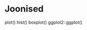 # Joonised {#sec-joonised}

plot()
hist()
boxplot()
ggplot2::ggplot()

<!--
Statistical plots
Visualization
Prefer simplicity to sophistication
-->